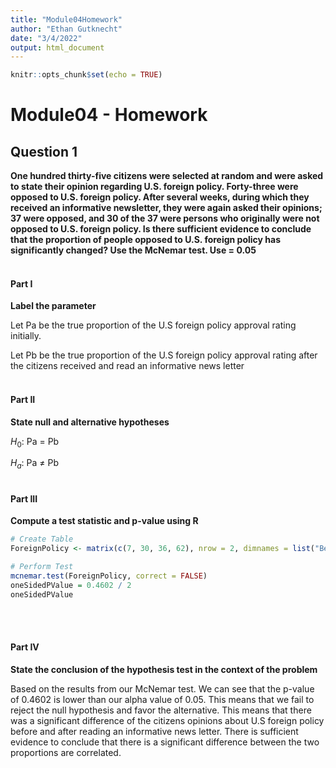 ---
title: "Module04Homework"
author: "Ethan Gutknecht"
date: "3/4/2022"
output: html_document
---

```{r setup, include=FALSE}
knitr::opts_chunk$set(echo = TRUE)
```

# Module04 - Homework

## Question 1
**One hundred thirty-five citizens were selected at random and were asked to state their opinion regarding U.S. foreign policy. Forty-three were opposed to U.S. foreign policy. After several weeks, during which they received an informative newsletter, they were again asked their opinions; 37 were opposed, and 30 of the 37 were persons who originally were not opposed to U.S. foreign policy. Is there sufficient evidence to conclude that the proportion of people opposed to U.S. foreign policy has significantly changed? Use the McNemar test. Use  = 0.05**
  \
  \
  
#### Part I
**Label the parameter**

Let Pa be the true proportion of the U.S foreign policy approval rating initially.

Let Pb be the true proportion of the U.S foreign policy approval rating after the citizens received and read an informative news letter
  \
  \
  
#### Part II
**State null and alternative hypotheses**

$H_{0}$: Pa = Pb

$H_{a}$: Pa $\neq$ Pb 
  \
  \
  
#### Part III
**Compute a test statistic and p-value using R**
```{r}
# Create Table
ForeignPolicy <- matrix(c(7, 30, 36, 62), nrow = 2, dimnames = list("Before" = c("Opposed", "Favor"),"After" = c("Opposed", "Favor")))

# Perform Test
mcnemar.test(ForeignPolicy, correct = FALSE)
oneSidedPValue = 0.4602 / 2
oneSidedPValue
```
  \
  \
  
#### Part IV
**State the conclusion of the hypothesis test in the context of the problem **

Based on the results from our McNemar test. We can see that the p-value of 0.4602 is lower than our alpha value of 0.05. This means that we fail to reject the null hypothesis and favor the alternative. This means that there was a significant difference of the citizens opinions about U.S foreign policy before and after reading an informative news letter. There is sufficient evidence to conclude that there is a significant difference between the two proportions are correlated.
  \
  \
  \
  \
  \
  \
